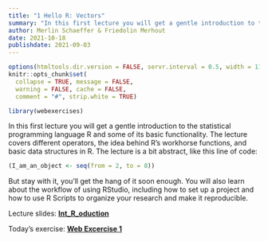 ```yaml
---
title: "1 Hello R: Vectors"
summary: "In this first lecture you will get a gentle introduction to the statistical programming language R and some of its basic functionality."
author: Merlin Schaeffer & Friedolin Merhout
date: 2021-10-18
publishdate: 2021-09-03
---
```


```r
options(htmltools.dir.version = FALSE, servr.interval = 0.5, width = 115, digits = 2)
knitr::opts_chunk$set(
  collapse = TRUE, message = FALSE, 
  warning = FALSE, cache = FALSE,
  comment = "#", strip.white = TRUE)

library(webexercises)
```

In this first lecture you will get a gentle introduction to the statistical programming language R and some of its basic functionality. The lecture covers different operators, the idea behind R's workhorse functions, and basic data structures in R. The lecture is a bit abstract, like this line of code:
```r
(I_am_an_object <- seq(from = 2, to = 8))
```
But stay with it, you'll get the hang of it soon enough. You will also learn about the workflow of using RStudio, including how to set up a project and how to use R Scripts to organize your research and make it reproducible.

Lecture slides: [**Int_R_oduction**](/1-Hello_R_Vectors/1-Hello_R_Vectors.html)

Today's exercise: [**Web Excercise 1**](/exercises/exercise1.html)